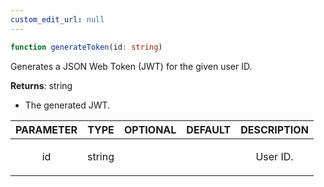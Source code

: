 ```yaml
---
custom_edit_url: null
---
```


```ts
function generateToken(id: string)
```

<div>

</div>

<p>Generates a JSON Web Token (JWT) for the given user ID.</p>

**Returns**: string
- <p>The generated JWT.</p>

|PARAMETER|TYPE|OPTIONAL|DEFAULT|DESCRIPTION|
|:---:|:---:|:---:|:---:|:---:|
|id|string|||<p>User ID.</p>|

